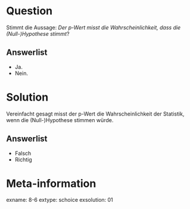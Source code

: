 Question
========

Stimmt die Aussage: *Der p-Wert misst die Wahrscheinlichkeit, dass die (Null-)Hypothese stimmt*?

Answerlist
----------
* Ja.
* Nein.

Solution
========
Vereinfacht gesagt misst der p-Wert die Wahrscheinlichkeit der Statistik, wenn die (Null-)Hypothese stimmen würde.

Answerlist
----------
* Falsch
* Richtig

Meta-information
================
exname: 8-6
extype: schoice
exsolution: 01